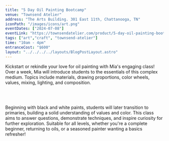 ```yaml
---
title: "5 Day Oil Painting Bootcamp"
venue: "Townsend Atelier"
address: "The Arts Building. 301 East 11th, Chattanooga, TN"
iconPath: "/images/icons/art.png"
eventDates: ["2024-07-08"]
eventLink: "https://townsendatelier.com/product/5-day-oil-painting-bootcamp-for-beginners-2/"
tags: ["art","craft", "townsend-atelier"]
time: "10am - 4pm"
entranceCost: "$600"
layout: "../../../../layouts/BlogPostLayout.astro"
---
```


Kickstart or rekindle your love for oil painting with Mia's engaging class! Over a week, Mia will introduce students to the essentials of this complex medium. Topics include materials, drawing proportions, color wheels, values, mixing, lighting, and composition.

<br /><br />

Beginning with black and white paints, students will later transition to primaries, building a solid understanding of values and color. This class aims to answer questions, demonstrate techniques, and inspire curiosity for further exploration. Suitable for all levels, whether you're a complete beginner, returning to oils, or a seasoned painter wanting a basics refresher!
